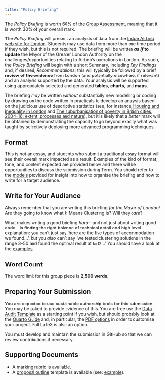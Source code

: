 ```yaml
---
title: "Policy Briefing"
---
```


The *Policy Briefing* is worth 60% of the [Group Assessment](./group.qmd), meaning that it is worth 30% of your overall mark.

The *Policy Briefing* will present an analysis of data from the [Inside Airbnb web site for London](http://insideairbnb.com/get-the-data.html). Students may use data from more than one time period if they wish, but this is not required. The briefing will be written ***as if* to update** the Mayor of the Greater London Authority on the challenges/opportunities relating to Airbnb's operations in London. As such, the *Policy Briefing* will begin with a short Summary, including *Key Findings* and, if desired, *Recommendations*; this will typically be followed by a brief **review of the evidence** from London (and potentially elsewhere, if relevant) and an analysis supported by the data. Your analysis will be supported using appropriately selected and generated **tables**, **charts**, and **maps**.

The briefing *may* be written *without* substantially new modelling or coding by drawing on the code written in practicals to develop an analysis based on the judicious use of descriptive statistics (see, for instance, [Housing and Inequality in London](https://www.centreforlondon.org/publication/housing-and-inequality-in-london/) and [The suburbanisation of poverty in British cities, 2004-16: extent, processes and nature](https://www.tandfonline.com/doi/full/10.1080/02723638.2017.1405689)), but it is likely that a *better* mark will be obtained by demonstrating the capacity to go beyond exactly what was taught by selectively deploying more advanced programming techniques. 

## Format

This is _not_ an essay, and students who submit a traditional essay format will see their overall mark impacted as a result. Examples of the kind of format, tone, and content expected are provided below and there will be opportunities to discuss the submission during Term. You should refer to the [models](./models.qmd) provided for insight into how to organise the briefing and how to write for a target audience.

::: {.callout-warning}
## Write for Your Audience

Always remember that you are writing this briefing *for the Mayor of London*! Are they going to know what *k*-Means Clustering is? Will they *care*? 

What makes writing a good briefing *hard*---and not just about writing good code---is finding the right balance of technical detail and high-level explanation: you can't just say 'here are the five types of accommodation we found...', but you *also* can't say 'we tested clustering solutions in the range 3--50 and found the optimal result at `k=12`...' You should have a look at the [examples](./models.qmd).
:::

## Word Count

The word limit for this group piece is **2,500 words**.

## Preparing Your Submission

You are expected to use sustainable authorship tools for this submission. You may be asked to provide evidence of this. You are free use the [Data Audit Template](https://github.com/jreades/fsds/blob/master/assessments/Data_Audit.qmd) as a starting point if you wish, but should probably look at the [Quarto Guide](https://quarto.org/docs/guide/) and, in particular, the [PDF options](https://quarto.org/docs/output-formats/pdf-basics.html) in order to customise your project. Full LaTeX is also an option.

You must develop and maintain the submission in GitHub so that we can review contributions if necessary.

## Supporting Documents

- A [marking rubric](./Group_Rubric.pdf) is available.
- A [proposal outline](https://github.com/jreades/fsds/blob/master/assessments/Project_Outline.qmd) template is available (see: [example](Project_Outline.pdf)).
